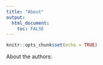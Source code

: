 ```yaml
---
title: "About"
output: 
  html_document:
    toc: FALSE
---
```


```r
knitr::opts_chunk$set(echo = TRUE)
```

About the authors: 